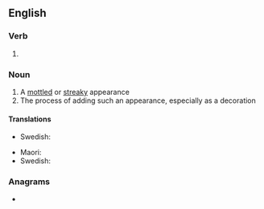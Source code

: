 ==English==

===Verb===
{{head|en|verb form}}

# {{present participle of|en|marble|nocat=1}}

===Noun===
{{en-noun|~}}

# A [[mottled]] or [[streaky]] appearance
# The process of adding such an appearance, especially as a decoration

====Translations====
{{trans-top|appearance}}
{{trans-mid}}
* Swedish: {{t+|sv|marmorering|c}}
{{trans-bottom}}
{{trans-top|process}}
{{trans-mid}}
* Maori: {{t|mi|toi pīereere}}
* Swedish: {{t+|sv|marmorering|c}}
{{trans-bottom}}

===Anagrams===
* {{anagrams|en|a=abgilmnr|rambling}}